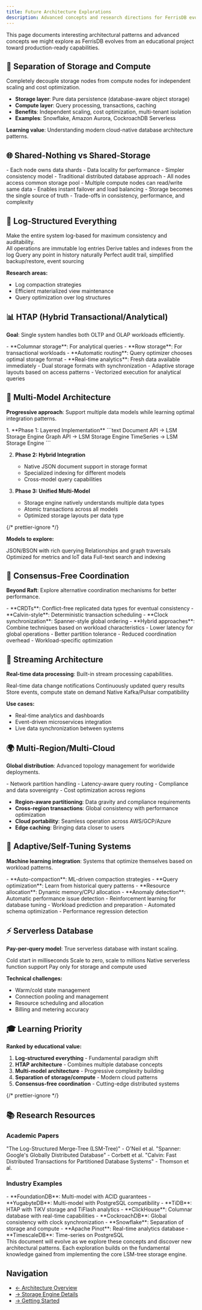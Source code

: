 ```yaml
---
title: Future Architecture Explorations
description: Advanced concepts and research directions for FerrisDB evolution
---
```



This page documents interesting architectural patterns and advanced concepts we might explore as
FerrisDB evolves from an educational project toward production-ready capabilities.

## 🔄 Separation of Storage and Compute

<Card title="Concept" icon="puzzle">
Completely decouple storage nodes from compute nodes for independent scaling and cost optimization.

- **Storage layer**: Pure data persistence (database-aware object storage)
- **Compute layer**: Query processing, transactions, caching
- **Benefits**: Independent scaling, cost optimization, multi-tenant isolation
- **Examples**: Snowflake, Amazon Aurora, CockroachDB Serverless

**Learning value**: Understanding modern cloud-native database architecture patterns.

</Card>

## 🌐 Shared-Nothing vs Shared-Storage

<Tabs>
  <TabItem label="Current: Shared-Nothing">
    - Each node owns data shards
    - Data locality for performance
    - Simpler consistency model
    - Traditional distributed database approach
  </TabItem>

  <TabItem label="Alternative: Shared-Storage">
    - All nodes access common storage pool
    - Multiple compute nodes can read/write same data
    - Enables instant failover and load balancing
    - Storage becomes the single source of truth
    - Trade-offs in consistency, performance, and complexity
  </TabItem>
</Tabs>

## 📝 Log-Structured Everything

<Aside type="tip" title="Beyond LSM-trees">
  Make the entire system log-based for maximum consistency and auditability.
</Aside>

<CardGrid>
  <Card title="Log as Database" icon="document">
    All operations are immutable log entries
  </Card>

<Card title="Materialized Views" icon="table">
  Derive tables and indexes from the log
</Card>

<Card title="Time Travel" icon="history">
  Query any point in history naturally
</Card>

  <Card title="Benefits" icon="rocket">
    Perfect audit trail, simplified backup/restore, event sourcing
  </Card>
</CardGrid>

**Research areas:**

- Log compaction strategies
- Efficient materialized view maintenance
- Query optimization over log structures

## 📊 HTAP (Hybrid Transactional/Analytical)

**Goal**: Single system handles both OLTP and OLAP workloads efficiently.

<Tabs>
  <TabItem label="Architecture">
    - **Columnar storage**: For analytical queries
    - **Row storage**: For transactional workloads
    - **Automatic routing**: Query optimizer chooses optimal storage format
    - **Real-time analytics**: Fresh data available immediately
  </TabItem>

  <TabItem label="Implementation">
    - Dual storage formats with synchronization
    - Adaptive storage layouts based on access patterns
    - Vectorized execution for analytical queries
  </TabItem>
</Tabs>

## 🎯 Multi-Model Architecture

**Progressive approach**: Support multiple data models while learning optimal integration patterns.

<Steps>
1. **Phase 1: Layered Implementation**
   ```text
   Document API  →  LSM Storage Engine
   Graph API     →  LSM Storage Engine
   TimeSeries    →  LSM Storage Engine
   ```

2. **Phase 2: Hybrid Integration**

   - Native JSON document support in storage format
   - Specialized indexing for different models
   - Cross-model query capabilities

3. **Phase 3: Unified Multi-Model**
   - Storage engine natively understands multiple data types
   - Atomic transactions across all models
   - Optimized storage layouts per data type

{/* prettier-ignore */}
</Steps>

**Models to explore:**

<CardGrid>
  <Card title="Document Store" icon="document">
    JSON/BSON with rich querying
  </Card>

<Card title="Graph Database" icon="puzzle">
  Relationships and graph traversals
</Card>

<Card title="Time Series" icon="graph">
  Optimized for metrics and IoT data
</Card>

  <Card title="Search Engine" icon="magnifier">
    Full-text search and indexing
  </Card>
</CardGrid>

## 🚀 Consensus-Free Coordination

**Beyond Raft**: Explore alternative coordination mechanisms for better performance.

<Tabs>
  <TabItem label="Approaches">
    - **CRDTs**: Conflict-free replicated data types for eventual consistency
    - **Calvin-style**: Deterministic transaction scheduling
    - **Clock synchronization**: Spanner-style global ordering
    - **Hybrid approaches**: Combine techniques based on workload characteristics
  </TabItem>

  <TabItem label="Benefits">
    - Lower latency for global operations
    - Better partition tolerance
    - Reduced coordination overhead
    - Workload-specific optimization
  </TabItem>
</Tabs>

## 🌊 Streaming Architecture

**Real-time data processing**: Built-in stream processing capabilities.

<CardGrid>
  <Card title="Change Streams" icon="information">
    Real-time data change notifications
  </Card>

<Card title="Materialized Views" icon="table">
  Continuously updated query results
</Card>

<Card title="Event Sourcing" icon="list">
  Store events, compute state on demand
</Card>

  <Card title="Stream Integration" icon="puzzle">
    Native Kafka/Pulsar compatibility
  </Card>
</CardGrid>

**Use cases:**

- Real-time analytics and dashboards
- Event-driven microservices integration
- Live data synchronization between systems

## 🌍 Multi-Region/Multi-Cloud

**Global distribution**: Advanced topology management for worldwide deployments.

<Aside type="caution" title="Challenges to explore">
  - Network partition handling - Latency-aware query routing - Compliance and data sovereignty -
  Cost optimization across regions
</Aside>

- **Region-aware partitioning**: Data gravity and compliance requirements
- **Cross-region transactions**: Global consistency with performance optimization
- **Cloud portability**: Seamless operation across AWS/GCP/Azure
- **Edge caching**: Bringing data closer to users

## 🧠 Adaptive/Self-Tuning Systems

**Machine learning integration**: Systems that optimize themselves based on workload patterns.

<Tabs>
  <TabItem label="Features">
    - **Auto-compaction**: ML-driven compaction strategies
    - **Query optimization**: Learn from historical query patterns
    - **Resource allocation**: Dynamic memory/CPU allocation
    - **Anomaly detection**: Automatic performance issue detection
  </TabItem>

  <TabItem label="Research Areas">
    - Reinforcement learning for database tuning
    - Workload prediction and preparation
    - Automated schema optimization
    - Performance regression detection
  </TabItem>
</Tabs>

## ⚡ Serverless Database

**Pay-per-query model**: True serverless database with instant scaling.

<CardGrid>
  <Card title="Instant Startup" icon="rocket">
    Cold start in milliseconds
  </Card>

<Card title="Auto-scaling" icon="graph">
  Scale to zero, scale to millions
</Card>

<Card title="Function Integration" icon="seti:code">
  Native serverless function support
</Card>

  <Card title="Cost Model" icon="currency">
    Pay only for storage and compute used
  </Card>
</CardGrid>

**Technical challenges:**

- Warm/cold state management
- Connection pooling and management
- Resource scheduling and allocation
- Billing and metering accuracy

## 🎓 Learning Priority

**Ranked by educational value:**

<Steps>

1. **Log-structured everything** - Fundamental paradigm shift
2. **HTAP architecture** - Combines multiple database concepts
3. **Multi-model architecture** - Progressive complexity building
4. **Separation of storage/compute** - Modern cloud patterns
5. **Consensus-free coordination** - Cutting-edge distributed systems

{/* prettier-ignore */}
</Steps>

## 📚 Research Resources

### Academic Papers

<CardGrid>
  <Card title="LSM-Tree Paper" icon="document">
    "The Log-Structured Merge-Tree (LSM-Tree)" - O'Neil et al.
  </Card>

<Card title="Spanner Paper" icon="document">
  "Spanner: Google's Globally Distributed Database" - Corbett et al.
</Card>

  <Card title="Calvin Paper" icon="document">
    "Calvin: Fast Distributed Transactions for Partitioned Database Systems" - Thomson et al.
  </Card>
</CardGrid>

### Industry Examples

<Tabs>
  <TabItem label="Multi-Model">
    - **FoundationDB**: Multi-model with ACID guarantees
    - **YugabyteDB**: Multi-model with PostgreSQL compatibility
  </TabItem>

<TabItem label="HTAP">
  - **TiDB**: HTAP with TiKV storage and TiFlash analytics - **ClickHouse**: Columnar database with
  real-time capabilities
</TabItem>

<TabItem label="Cloud-Native">
  - **CockroachDB**: Global consistency with clock synchronization - **Snowflake**: Separation of
  storage and compute
</TabItem>

  <TabItem label="Real-Time">
    - **Apache Pinot**: Real-time analytics database
    - **TimescaleDB**: Time-series on PostgreSQL
  </TabItem>
</Tabs>

<Aside type="note">
  This document will evolve as we explore these concepts and discover new architectural patterns.
  Each exploration builds on the fundamental knowledge gained from implementing the core LSM-tree
  storage engine.
</Aside>

## Navigation

- [← Architecture Overview](/reference/architecture/)
- [→ Storage Engine Details](/reference/storage-engine/)
- [→ Getting Started](/getting-started/)
